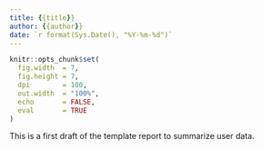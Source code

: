 ```yaml
---
title: {{title}}
author: {{author}}
date: `r format(Sys.Date(), "%Y-%m-%d")`
---
```


```r
knitr::opts_chunk$set(
  fig.width  = 7,
  fig.height = 7,
  dpi        = 100,
  out.width  = "100%",
  echo       = FALSE,
  eval       = TRUE
)
```

This is a first draft of the template report to summarize user data.
